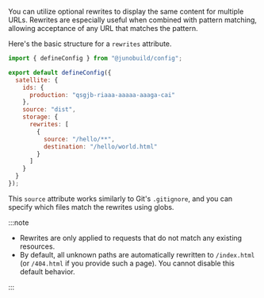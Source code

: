 You can utilize optional rewrites to display the same content for multiple URLs. Rewrites are especially useful when combined with pattern matching, allowing acceptance of any URL that matches the pattern.

Here's the basic structure for a `rewrites` attribute.

```javascript title="juno.config.js"
import { defineConfig } from "@junobuild/config";

export default defineConfig({
  satellite: {
    ids: {
      production: "qsgjb-riaaa-aaaaa-aaaga-cai"
    },
    source: "dist",
    storage: {
      rewrites: [
        {
          source: "/hello/**",
          destination: "/hello/world.html"
        }
      ]
    }
  }
});
```

This `source` attribute works similarly to Git's `.gitignore`, and you can specify which files match the rewrites using globs.

:::note

- Rewrites are only applied to requests that do not match any existing resources.
- By default, all unknown paths are automatically rewritten to `/index.html` (or `/404.html` if you provide such a page). You cannot disable this default behavior.

:::
